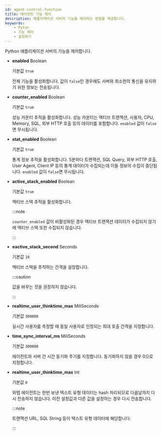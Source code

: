 ```yaml
---
id: agent-control-function
title: 에이전트 기능 제어
description: 애플리케이션 서버의 기능을 제어하는 방법을 제공합니다.
keywords:
    - Pyton
    - 기능 제어
    - 설정하기
---
```


Python 애플리케이션 서버의 기능을 제어합니다.

* **enabled** <span class='type'>Boolean</span>

  기본값 `true`

  전체 기능을 활성화합니다. 값이 `false`인 경우에도 서버와 최소한의 통신을 유지하기 위한 정보는 전송됩니다.

* **counter_enabled** <span class='type'>Boolean</span>

  기본값 `true`

  성능 카운터 추적을 활성화합니다. 성능 카운터는 액티브 트랜잭션, 사용자, CPU, Memory, SQL, 외부 HTTP 호출 등의 데이터를 포함합니다. `enabled` 값이 `false`면 무시됩니다.

* **stat_enabled** <span class='type'>Boolean</span>

  기본값 `true`

  통계 정보 추적을 활성화합니다. 5분마다 트랜잭션, SQL Query, 외부 HTTP 호출, User Agent, Client IP 등의 통계 데이터가 수집되는데 이들 정보의 수집이 중단됩니다. `enabled` 값이 `false`면 무시됩니다. 


* **active_stack_enabled** <span class='type'>Boolean</span>

  기본값 `true`

  액티브 스택 추적을 활성화합니다.

  :::note

  `counter_enabled` 값이 비활성화된 경우 액티브 트랜잭션 데이터가 수집되지 않기에 액티브 스택 또한 수집되지 않습니다.
  
  :::

* **eactive_stack_second** <span class='type'>Seconds</span>

  기본값 `10`

  액티브 스택을 추적하는 간격을 설정합니다.

  :::caution

  값을 바꾸는 것을 권장하지 않습니다.
  
  :::

* **realtime_user_thinktime_max** <span class='type'>MiliSeconds</span>

  기본값 `300000`

  실시간 사용자를 측정할 때 동일 사용자로 인정되는 최대 호출 간격을 지정합니다.

* **time_sync_interval_ms** <span class='type'>MiliSeconds</span>

  기본값 `300000`

  에이전트와 서버 간 시간 동기화 주기를 지정합니다. 동기화하지 않을 경우 0으로 지정합니다.  

* **realtime_user_thinktime_max** <span class='type'>Int</span>

  기본값 `0`

  와탭 에이전트는 한번 보낸 텍스트 유형 데이터는 hash 처리되므로 다음날까지 다시 전송하지 않습니다. 이전 설정값과 다른 값을 설정하는 경우 다시 전송합니다.

  :::note

  트랜잭션 URL, SQL String 등이 텍스트 유형 데이터에 해당합니다.

  :::